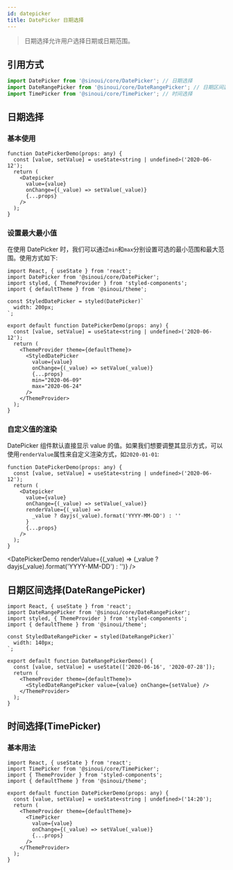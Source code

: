 ```yaml
---
id: datepicker
title: DatePicker 日期选择
---
```



> 日期选择允许用户选择日期或日期范围。

## 引用方式

```ts
import DatePicker from '@sinoui/core/DatePicker'; // 日期选择
import DateRangePicker from '@sinoui/core/DateRangePicker'; // 日期区间选择
import TimePicker from '@sinoui/core/TimePicker'; // 时间选择
```

## 日期选择

### 基本使用

```tsx
function DatePickerDemo(props: any) {
  const [value, setValue] = useState<string | undefined>('2020-06-12');
  return (
    <Datepicker
      value={value}
      onChange={(_value) => setValue(_value)}
      {...props}
    />
  );
}
```

<DatePickerDemo />

### 设置最大最小值

在使用 DatePicker 时，我们可以通过`min`和`max`分别设置可选的最小范围和最大范围。使用方式如下:

```tsx
import React, { useState } from 'react';
import DatePicker from '@sinoui/core/DatePicker';
import styled, { ThemeProvider } from 'styled-components';
import { defaultTheme } from '@sinoui/theme';

const StyledDatePicker = styled(DatePicker)`
  width: 200px;
`;

export default function DatePickerDemo(props: any) {
  const [value, setValue] = useState<string | undefined>('2020-06-12');
  return (
    <ThemeProvider theme={defaultTheme}>
      <StyledDatePicker
        value={value}
        onChange={(_value) => setValue(_value)}
        {...props}
        min="2020-06-09"
        max="2020-06-24"
      />
    </ThemeProvider>
  );
}
```

<DatePickerDemo min="2020-06-09" max="2020-06-24" />

### 自定义值的渲染

DatePicker 组件默认直接显示 value 的值。如果我们想要调整其显示方式，可以使用`renderValue`属性来自定义渲染方式，如`2020-01-01`:

```tsx
function DatePickerDemo(props: any) {
  const [value, setValue] = useState<string | undefined>('2020-06-12');
  return (
    <Datepicker
      value={value}
      onChange={(_value) => setValue(_value)}
      renderValue={(_value) =>
        _value ? dayjs(_value).format('YYYY-MM-DD') : ''
      }
      {...props}
    />
  );
}
```

<DatePickerDemo
  renderValue={(_value) => (_value ? dayjs(_value).format('YYYY-MM-DD') : '')}
/>

## 日期区间选择(DateRangePicker)

```tsx
import React, { useState } from 'react';
import DateRangePicker from '@sinoui/core/DateRangePicker';
import styled, { ThemeProvider } from 'styled-components';
import { defaultTheme } from '@sinoui/theme';

const StyledDateRangePicker = styled(DateRangePicker)`
  width: 140px;
`;

export default function DateRangePickerDemo() {
  const [value, setValue] = useState(['2020-06-16', '2020-07-28']);
  return (
    <ThemeProvider theme={defaultTheme}>
      <StyledDateRangePicker value={value} onChange={setValue} />
    </ThemeProvider>
  );
}
```

<DateRangePickerDemo />

## 时间选择(TimePicker)

### 基本用法

```tsx
import React, { useState } from 'react';
import TimePicker from '@sinoui/core/TimePicker';
import { ThemeProvider } from 'styled-components';
import { defaultTheme } from '@sinoui/theme';

export default function DatePickerDemo(props: any) {
  const [value, setValue] = useState<string | undefined>('14:20');
  return (
    <ThemeProvider theme={defaultTheme}>
      <TimePicker
        value={value}
        onChange={(_value) => setValue(_value)}
        {...props}
      />
    </ThemeProvider>
  );
}
```

<TimePickerDemo />
